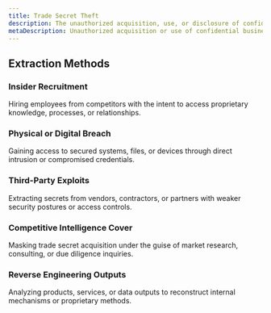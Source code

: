 ```yaml
---
title: Trade Secret Theft
description: The unauthorized acquisition, use, or disclosure of confidential business information—including formulas, processes, data, or strategies.
metaDescription: Unauthorized acquisition or use of confidential business information, including formulas, processes, data, or strategies.
---
```


## Extraction Methods

### Insider Recruitment  
Hiring employees from competitors with the intent to access proprietary knowledge, processes, or relationships.

### Physical or Digital Breach  
Gaining access to secured systems, files, or devices through direct intrusion or compromised credentials.

### Third-Party Exploits  
Extracting secrets from vendors, contractors, or partners with weaker security postures or access controls.

### Competitive Intelligence Cover  
Masking trade secret acquisition under the guise of market research, consulting, or due diligence inquiries.

### Reverse Engineering Outputs  
Analyzing products, services, or data outputs to reconstruct internal mechanisms or proprietary methods.
